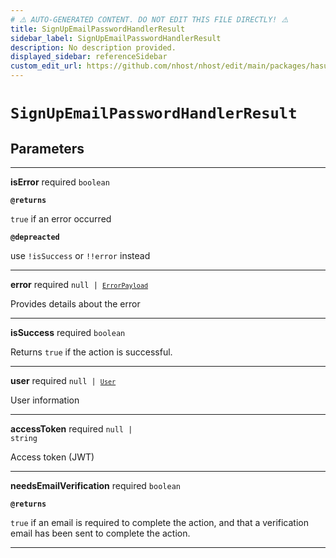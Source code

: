 ```yaml
---
# ⚠️ AUTO-GENERATED CONTENT. DO NOT EDIT THIS FILE DIRECTLY! ⚠️
title: SignUpEmailPasswordHandlerResult
sidebar_label: SignUpEmailPasswordHandlerResult
description: No description provided.
displayed_sidebar: referenceSidebar
custom_edit_url: https://github.com/nhost/nhost/edit/main/packages/hasura-auth-js/src/promises/signUpEmailPassword.ts#L11
---
```


# `SignUpEmailPasswordHandlerResult`

## Parameters

---

**<span className="parameter-name">isError</span>** <span className="optional-status">required</span> <code>boolean</code>

**`@returns`**

`true` if an error occurred

**`@depreacted`**

use `!isSuccess` or `!!error` instead

---

**<span className="parameter-name">error</span>** <span className="optional-status">required</span> <code>null &#124; [`ErrorPayload`](/reference/docgen/react/types/error-payload)</code>

Provides details about the error

---

**<span className="parameter-name">isSuccess</span>** <span className="optional-status">required</span> <code>boolean</code>

Returns `true` if the action is successful.

---

**<span className="parameter-name">user</span>** <span className="optional-status">required</span> <code>null &#124; [`User`](/reference/docgen/react/types/user)</code>

User information

---

**<span className="parameter-name">accessToken</span>** <span className="optional-status">required</span> <code>null &#124; string</code>

Access token (JWT)

---

**<span className="parameter-name">needsEmailVerification</span>** <span className="optional-status">required</span> <code>boolean</code>

**`@returns`**

`true` if an email is required to complete the action, and that a verification email has been sent to complete the action.

---
